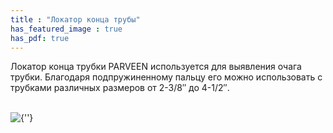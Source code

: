 ```yaml
---
title : "Локатор конца трубы"
has_featured_image : true
has_pdf: true
---
```


Локатор конца трубки PARVEEN используется для выявления очага трубки. Благодаря подпружиненному пальцу его можно использовать с трубками различных размеров от 2-3/8″ до 4-1/2″.

<br />
<Image src={image} alt={''} />